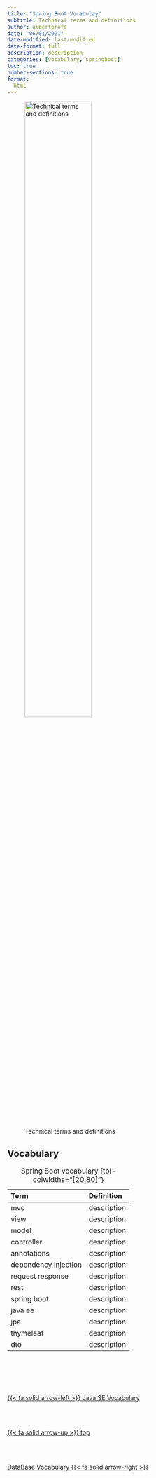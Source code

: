 ```yaml
---
title: "Spring Boot Vocabulay"
subtitle: Technical terms and definitions
author: albertprofe
date: "06/01/2021"
date-modified: last-modified
date-format: full
description: description
categories: [vocabulary, springboot]
toc: true
number-sections: true
format:
  html
---
```


![Technical terms and definitions](/images/home/frontimagealbertprofeweb-vocabulary.png){width=60%}

## Vocabulary 

| Term | Definition |
|:---|:---|
| mvc | description |
| view | description |
| model | description |
| controller | description |
| annotations | description |
| dependency injection  | description |
| request response | description |
| rest | description |
| spring boot | description |
| java ee | description |
| jpa | description |
| thymeleaf | description |
| dto | description |

: Spring Boot vocabulary {tbl-colwidths="[20,80]"}

<!--- navLinks -->
<br><br>
<div class=row>
<br>
<div class='column left previous'>
<br>
[{{< fa solid arrow-left >}} Java SE Vocabulary](/vocabulary/vocab-java-se.qmd)
<br>
</div>
<br>
<div class='column center'>
<br>
[{{< fa solid arrow-up >}} top](#top)
<br>
</div>
<br>
<div class='column right next'>
<br>
[DataBase Vocabulary {{< fa solid arrow-right >}}](/vocabulary/vocab-data-base.qmd)
<br>
</div>
<br>
</div>
